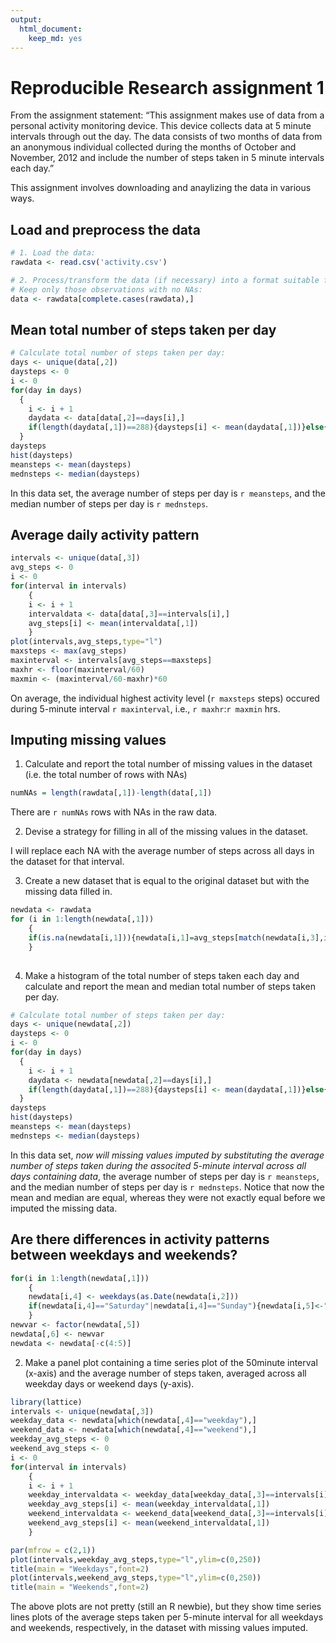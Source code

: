 ```yaml
---
output:
  html_document:
    keep_md: yes
---
```

Reproducible Research assignment 1
===========================================================

From the assignment statement: "This assignment makes use of data from a personal activity monitoring device. This device collects data at 5 minute intervals through out the day. The data consists of two months of data from an anonymous individual collected during the months of October and November, 2012 and include the number of steps taken in 5 minute intervals each day."

This assignment involves downloading and anaylizing the data in various ways.

## Load and preprocess the data

```r
# 1. Load the data:
rawdata <- read.csv('activity.csv')

# 2. Process/transform the data (if necessary) into a format suitable for your analysis:
# Keep only those observations with no NAs:
data <- rawdata[complete.cases(rawdata),]
```

## Mean total number of steps taken per day

```r
# Calculate total number of steps taken per day:
days <- unique(data[,2])
daysteps <- 0
i <- 0
for(day in days)
  { 
	i <- i + 1
	daydata <- data[data[,2]==days[i],]
	if(length(daydata[,1])==288){daysteps[i] <- mean(daydata[,1])}else{daysteps[i]<--99}
  }
daysteps
hist(daysteps)
meansteps <- mean(daysteps)
mednsteps <- median(daysteps)
```

In this data set, the average number of steps per day is `r meansteps`, and the median number of steps per day is `r mednsteps`.

## Average daily activity pattern

```r
intervals <- unique(data[,3])
avg_steps <- 0
i <- 0
for(interval in intervals)
	{
	i <- i + 1
	intervaldata <- data[data[,3]==intervals[i],]
	avg_steps[i] <- mean(intervaldata[,1])	
	}
plot(intervals,avg_steps,type="l")
maxsteps <- max(avg_steps)
maxinterval <- intervals[avg_steps==maxsteps]
maxhr <- floor(maxinterval/60)
maxmin <- (maxinterval/60-maxhr)*60
```
On average, the individual highest activity level (`r maxsteps` steps) occured during 5-minute interval `r maxinterval`, i.e., `r maxhr`:`r maxmin` hrs.

## Imputing missing values

1. Calculate and report the total number of missing values in the dataset (i.e. the total number of rows with NAs)

```r
numNAs = length(rawdata[,1])-length(data[,1])
```
There are `r numNAs` rows with NAs in the raw data.

2. Devise a strategy for filling in all of the missing values in the dataset.

I will replace each NA with the average number of steps across all days in the dataset for that interval.

3. Create a new dataset that is equal to the original dataset but with the missing data filled in.

```r
newdata <- rawdata
for (i in 1:length(newdata[,1]))
	{
	if(is.na(newdata[i,1])){newdata[i,1]=avg_steps[match(newdata[i,3],intervals)]}
	}
	
```

4.  Make a histogram of the total number of steps taken each day and calculate and report the mean and median total number of steps taken per day.

```r
# Calculate total number of steps taken per day:
days <- unique(newdata[,2])
daysteps <- 0
i <- 0
for(day in days)
  { 
	i <- i + 1
	daydata <- newdata[newdata[,2]==days[i],]
	if(length(daydata[,1])==288){daysteps[i] <- mean(daydata[,1])}else{daysteps[i]<--99}
  }
daysteps
hist(daysteps)
meansteps <- mean(daysteps)
mednsteps <- median(daysteps)
```
In this data set, *now will missing values imputed by substituting the average number of steps taken during the associted 5-minute interval across all days containing data*, the average number of steps per day is `r meansteps`, and the median number of steps per day is `r mednsteps`. Notice that now the mean and median are equal, whereas they were not exactly equal before we imputed the missing data.

## Are there differences in activity patterns between weekdays and weekends?

```r
for(i in 1:length(newdata[,1]))
	{
	newdata[i,4] <- weekdays(as.Date(newdata[i,2]))
	if(newdata[i,4]=="Saturday"|newdata[i,4]=="Sunday"){newdata[i,5]<-"weekend"}else{newdata[i,5]<-"weekday"}
	}
newvar <- factor(newdata[,5])
newdata[,6] <- newvar
newdata <- newdata[-c(4:5)]
```

2. Make a panel plot containing a time series plot of the 50minute interval (x-axis) and the average number of steps taken, averaged across all weekday days or weekend days (y-axis).

```r
library(lattice)
intervals <- unique(newdata[,3])
weekday_data <- newdata[which(newdata[,4]=="weekday"),]
weekend_data <- newdata[which(newdata[,4]=="weekend"),]
weekday_avg_steps <- 0
weekend_avg_steps <- 0
i <- 0
for(interval in intervals)
	{
	i <- i + 1
	weekday_intervaldata <- weekday_data[weekday_data[,3]==intervals[i],]
	weekday_avg_steps[i] <- mean(weekday_intervaldata[,1])
	weekend_intervaldata <- weekend_data[weekend_data[,3]==intervals[i],]
	weekend_avg_steps[i] <- mean(weekend_intervaldata[,1])
	}

par(mfrow = c(2,1))
plot(intervals,weekday_avg_steps,type="l",ylim=c(0,250))
title(main = "Weekdays",font=2)
plot(intervals,weekend_avg_steps,type="l",ylim=c(0,250))
title(main = "Weekends",font=2)

```

The above plots are not pretty (still an R newbie), but they show time series lines plots of the average steps taken per 5-minute interval for all weekdays and weekends, respectively, in the dataset with missing values imputed.


